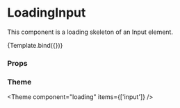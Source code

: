
<Meta title="Components/Loading/LoadingInput" component={LoadingInput} />

# LoadingInput

This component is a loading skeleton of an Input element.


<Canvas>
  <Story name="Default">{Template.bind({})}</Story>
</Canvas>

### Props

<ArgsTable story="Default" />

### Theme

<Theme component="loading" items={['input']} />
